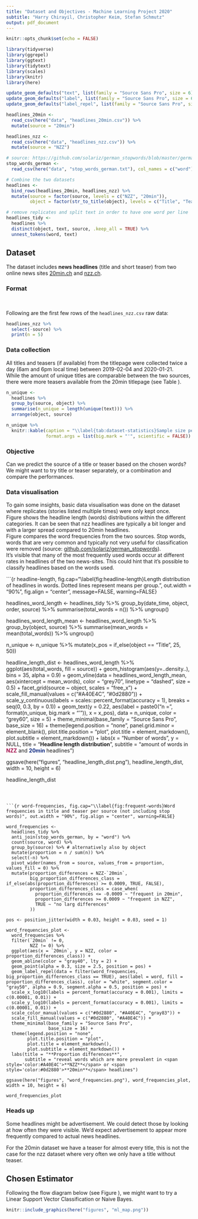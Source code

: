 ```yaml
---
title: "Dataset and Objectives - Machine Learning Project 2020"
subtitle: "Harry Chirayil, Christopher Keim, Stefan Schmutz"
output: pdf_document
---
```


```r
knitr::opts_chunk$set(echo = FALSE)

library(tidyverse)
library(ggrepel)
library(ggtext)
library(tidytext)
library(scales)
library(knitr)
library(here)

update_geom_defaults("text", list(family = "Source Sans Pro", size = 6))
update_geom_defaults("label", list(family = "Source Sans Pro", size = 6))
update_geom_defaults("label_repel", list(family = "Source Sans Pro", size = 6))
```

```r

headlines_20min <-
  read_csv(here("data", "headlines_20min.csv")) %>%
  mutate(source = "20min")

headlines_nzz <-
  read_csv(here("data", "headlines_nzz.csv")) %>%
  mutate(source = "NZZ")

# source: https://github.com/solariz/german_stopwords/blob/master/german_stopwords_plain.txt
stop_words_german <-
  read_csv(here("data", "stop_words_german.txt"), col_names = c("word"))

# Combine the two datasets
headlines <-
  bind_rows(headlines_20min, headlines_nzz) %>%
  mutate(source = factor(source, levels = c("NZZ", "20min")),
         object = factor(str_to_title(object), levels = c("Title", "Teaser"))) 

# remove replicates and split text in order to have one word per line
headlines_tidy <-
  headlines %>%
  distinct(object, text, source, .keep_all = TRUE) %>%
  unnest_tokens(word, text)

```


## Dataset
The dataset includes **news headlines** (title and short teaser) from two online news sites [20min.ch](https://www.20min.ch/) and [nzz.ch](https://www.nzz.ch/).


### Format
\begin{tabular}{ll}
date\_time & date and time of web scraping in Coordinated Universal Time (UTC) \\  
object & type of text, either "title" or "teaser" \\   
order & order headline appeared on website, makes it possible to link title and teaser \\  
text & full text, all in lowercase and punctuation marks removed \\  
\end{tabular}

&nbsp;

Following are the first few rows of the `headlines_nzz.csv` raw data:

```r
headlines_nzz %>%
  select(-source) %>%
  print(n = 5)
```


### Data collection
All titles and teasers (if available) from the titlepage were collected twice a day (6am and 6pm local time) between 2019-02-04 and 2020-01-21.  
While the amount of unique titles are comparable between the two sources, there were more teasers available from the 20min titlepage (see Table \ref{tab:dataset-statistics}).

```r
n_unique <-
  headlines %>%
  group_by(source, object) %>%
  summarise(n_unique = length(unique(text))) %>%
  arrange(object, source)

n_unique %>%
  knitr::kable(caption = "\\label{tab:dataset-statistics}Sample size per class",
               format.args = list(big.mark = "'", scientific = FALSE))
```


### Objective
Can we predict the source of a title or teaser based on the chosen words?  
We might want to try title or teaser separately, or a combination and compare the performances.


### Data visualisation
To gain some insights, basic data visualisation was done on the dataset where replicates (stories listed multiple times) were only kept once.  
Figure \ref{fig:headline-length} shows the headline length (words) distributions within the different categories. It can be seen that nzz headlines are typically a bit longer and with a larger spread compared to 20min headlines.  
Figure \ref{fig:word-frequencies} compares the word frequencies from the two sources. Stop words, words that are very common and typically not very useful for classification were removed (source: [github.com/solariz/german_stopwords](https://github.com/solariz/german_stopwords/blob/master/german_stopwords_plain.txt)).  
It's visible that many of the most frequently used words occur at different rates in headlines of the two news-sites. This could hint that it's possible to classify headlines based on the words used.

```{r headline-length, fig.cap="\\label{fig:headline-length}Length distribution of headlines in words. Dotted lines represent means per group.", out.width = "90%", fig.align = "center", message=FALSE, warning=FALSE}

headlines_word_length <-
  headlines_tidy %>%
  group_by(date_time, object, order, source) %>%
  summarise(total_words = n()) %>%
  ungroup()

headlines_word_length_mean <-
  headlines_word_length %>%
  group_by(object, source) %>%
  summarise(mean_words = mean(total_words)) %>%
  ungroup()

n_unique <-
  n_unique %>%
  mutate(x_pos = if_else(object == "Title", 25, 50))



headline_length_dist <-
  headlines_word_length %>%
  ggplot(aes(total_words, fill = source)) +
  geom_histogram(aes(y=..density..), bins = 35, alpha = 0.9) +
  geom_vline(data = headlines_word_length_mean, aes(xintercept = mean_words), color = "grey70", linetype = "dashed", size = 0.5) +
  facet_grid(source ~ object, scales = "free_x") +
  scale_fill_manual(values = c("#A40E4C", "#0d2880")) +
  scale_y_continuous(labels = scales::percent_format(accuracy = 1), breaks = seq(0, 0.3, by = 0.1)) +
  geom_text(y = 0.22, aes(label = paste0("n = ", format(n_unique, big.mark = "'")), x = x_pos), data = n_unique, color = "grey60", size = 5) +
  theme_minimal(base_family = "Source Sans Pro",
                base_size = 16) +
  theme(legend.position = "none",
        panel.grid.minor = element_blank(),
        plot.title.position = "plot",
        plot.title = element_markdown(),
        plot.subtitle = element_markdown()) +
  labs(x = "Number of words",
       y = NULL, 
       title = "**Headline length distribution**",
       subtitle = "amount of words in <span style='color:#A40E4C'>**NZZ**</span> and <span style='color:#0d2880'>**20min**</span> headlines")

ggsave(here("figures", "headline_length_dist.png"), headline_length_dist, width = 10, height = 6)

headline_length_dist
```



```{r word-frequencies, fig.cap="\\label{fig:frequent-words}Word frequencies in title and teaser per source (not including stop words)", out.width = "90%", fig.align = "center", warning=FALSE}

word_frequencies <-
  headlines_tidy %>%
  anti_join(stop_words_german, by = "word") %>%
  count(source, word) %>%
  group_by(source) %>% # alternatively also by object
  mutate(proportion = n / sum(n)) %>%
  select(-n) %>%
  pivot_wider(names_from = source, values_from = proportion, values_fill = 0) %>%
  mutate(proportion_differences = NZZ-`20min`,
         big_proportion_differences_class = if_else(abs(proportion_differences) >= 0.0009, TRUE, FALSE),
         proportion_differences_class = case_when(
           proportion_differences <= -0.0009 ~ "frequent in 20min",
           proportion_differences >= 0.0009 ~ "frequent in NZZ",
           TRUE ~ "no larg differences"
         ))

pos <- position_jitter(width = 0.03, height = 0.03, seed = 1)

word_frequencies_plot <-
  word_frequencies %>%
  filter(`20min` != 0,
         NZZ != 0) %>%
  ggplot(aes(x = `20min`, y = NZZ, color = proportion_differences_class)) +
  geom_abline(color = "gray40", lty = 2) +
  geom_point(alpha = 0.3, size = 2.5, position = pos) +
  geom_label_repel(data = filter(word_frequencies, big_proportion_differences_class == TRUE), aes(label = word, fill = proportion_differences_class), color = "white", segment.color = "gray50", alpha = 0.9, segment.alpha = 0.5, position = pos) +
  scale_x_log10(labels = percent_format(accuracy = 0.001), limits = c(0.00001, 0.01)) +
  scale_y_log10(labels = percent_format(accuracy = 0.001), limits = c(0.00001, 0.01)) +
  scale_color_manual(values = c("#0d2880", "#A40E4C", "gray83")) +
  scale_fill_manual(values = c("#0d2880", "#A40E4C")) +
  theme_minimal(base_family = "Source Sans Pro",
                base_size = 16) +
  theme(legend.position = "none",
        plot.title.position = "plot",
        plot.title = element_markdown(),
        plot.subtitle = element_markdown()) +
  labs(title = "**Proportion differences**",
       subtitle = "reveal words which are more prevalent in <span style='color:#A40E4C'>**NZZ**</span> or <span style='color:#0d2880'>**20min**</span> headlines")

ggsave(here("figures", "word_frequencies.png"), word_frequencies_plot, width = 10, height = 6)

word_frequencies_plot
```


### Heads up
Some headlines might be advertisement. We could detect those by looking at how often they were visible. We'd expect advertisement to appear more frequently compared to actual news headlines.  

For the 20min dataset we have a teaser for almost every title, this is not the case for the nzz dataset where very often we only have a title without teaser.


## Chosen Estimator
Following the flow diagram below (see Figure \ref{fig:ml-map}), we might want to try a Linear Support Vector Classification or Naive Bayes.  

```r
knitr::include_graphics(here("figures", "ml_map.png"))
```
